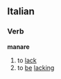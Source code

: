 ==Italian==
===Verb===
'''manare'''
# to [[lack]]
# to [[be]] [[lacking]]
{{it-conj-are-essere|manc}}
